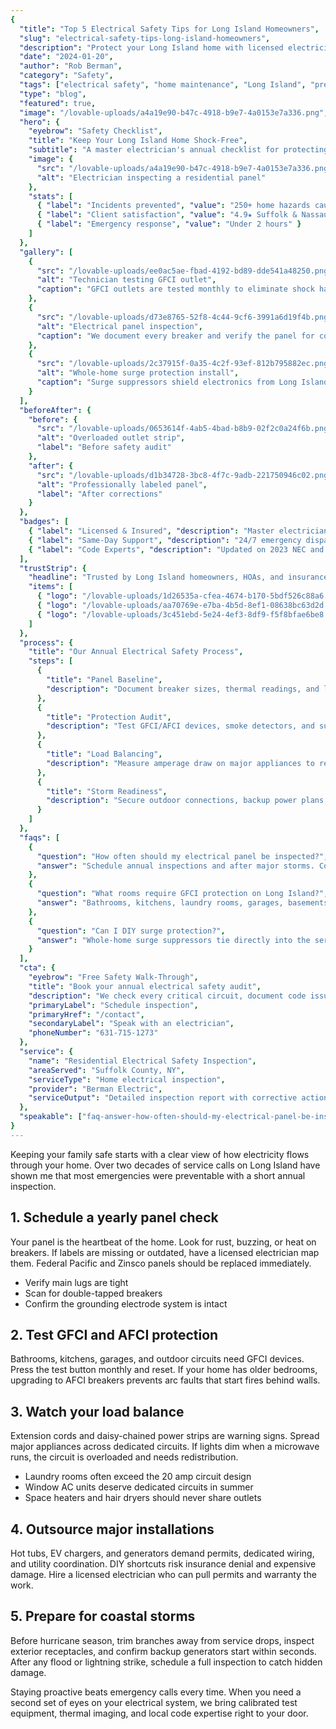 ```yaml
---
{
  "title": "Top 5 Electrical Safety Tips for Long Island Homeowners",
  "slug": "electrical-safety-tips-long-island-homeowners",
  "description": "Protect your Long Island home with licensed electrician advice on inspections, GFCI outlets, circuit loads, and storm readiness.",
  "date": "2024-01-20",
  "author": "Rob Berman",
  "category": "Safety",
  "tags": ["electrical safety", "home maintenance", "Long Island", "prevention"],
  "type": "blog",
  "featured": true,
  "image": "/lovable-uploads/a4a19e90-b47c-4918-b9e7-4a0153e7a336.png",
  "hero": {
    "eyebrow": "Safety Checklist",
    "title": "Keep Your Long Island Home Shock-Free",
    "subtitle": "A master electrician's annual checklist for protecting your family and safeguarding your investment.",
    "image": {
      "src": "/lovable-uploads/a4a19e90-b47c-4918-b9e7-4a0153e7a336.png",
      "alt": "Electrician inspecting a residential panel"
    },
    "stats": [
      { "label": "Incidents prevented", "value": "250+ home hazards caught" },
      { "label": "Client satisfaction", "value": "4.9★ Suffolk & Nassau" },
      { "label": "Emergency response", "value": "Under 2 hours" }
    ]
  },
  "gallery": [
    {
      "src": "/lovable-uploads/ee0ac5ae-fbad-4192-bd89-dde541a48250.png",
      "alt": "Technician testing GFCI outlet",
      "caption": "GFCI outlets are tested monthly to eliminate shock hazards in wet areas."
    },
    {
      "src": "/lovable-uploads/d73e8765-52f8-4c44-9cf6-3991a6d19f4b.png",
      "alt": "Electrical panel inspection",
      "caption": "We document every breaker and verify the panel for corrosion or outdated hardware."
    },
    {
      "src": "/lovable-uploads/2c37915f-0a35-4c2f-93ef-812b795882ec.png",
      "alt": "Whole-home surge protection install",
      "caption": "Surge suppressors shield electronics from Long Island storm surges."
    }
  ],
  "beforeAfter": {
    "before": {
      "src": "/lovable-uploads/0653614f-4ab5-4bad-b8b9-02f2c0a24f6b.png",
      "alt": "Overloaded outlet strip",
      "label": "Before safety audit"
    },
    "after": {
      "src": "/lovable-uploads/d1b34728-3bc8-4f7c-9adb-221750946c02.png",
      "alt": "Professionally labeled panel",
      "label": "After corrections"
    }
  },
  "badges": [
    { "label": "Licensed & Insured", "description": "Master electrician for Suffolk & Nassau permits." },
    { "label": "Same-Day Support", "description": "24/7 emergency dispatch with stocked service vans." },
    { "label": "Code Experts", "description": "Updated on 2023 NEC and local coastal requirements." }
  ],
  "trustStrip": {
    "headline": "Trusted by Long Island homeowners, HOAs, and insurance adjusters.",
    "items": [
      { "logo": "/lovable-uploads/1d26535a-cfea-4674-b170-5bdf526c88a6.png", "alt": "Berman Electric" },
      { "logo": "/lovable-uploads/aa70769e-e7ba-4b5d-8ef1-08638bc63d2d.png", "alt": "PSEG Long Island" },
      { "logo": "/lovable-uploads/3c451ebd-5e24-4ef3-8df9-f5f8bfae6be8.png", "alt": "Angi Super Service" }
    ]
  },
  "process": {
    "title": "Our Annual Electrical Safety Process",
    "steps": [
      {
        "title": "Panel Baseline",
        "description": "Document breaker sizes, thermal readings, and labeling before work begins."
      },
      {
        "title": "Protection Audit",
        "description": "Test GFCI/AFCI devices, smoke detectors, and surge protection in every zone."
      },
      {
        "title": "Load Balancing",
        "description": "Measure amperage draw on major appliances to recommend circuit redistributions."
      },
      {
        "title": "Storm Readiness",
        "description": "Secure outdoor connections, backup power plans, and emergency contact routing."
      }
    ]
  },
  "faqs": [
    {
      "question": "How often should my electrical panel be inspected?",
      "answer": "Schedule annual inspections and after major storms. Coastal humidity fast-tracks corrosion, so we check torque, thermal readings, and water intrusion once a year."
    },
    {
      "question": "What rooms require GFCI protection on Long Island?",
      "answer": "Bathrooms, kitchens, laundry rooms, garages, basements, and any exterior outlets must be on GFCI protection to meet NEC and Suffolk/Nassau code requirements."
    },
    {
      "question": "Can I DIY surge protection?",
      "answer": "Whole-home surge suppressors tie directly into the service panel and should be installed by a licensed electrician to avoid voided warranties and missed bonding." 
    }
  ],
  "cta": {
    "eyebrow": "Free Safety Walk-Through",
    "title": "Book your annual electrical safety audit",
    "description": "We check every critical circuit, document code issues, and create a personalized maintenance roadmap in under 90 minutes.",
    "primaryLabel": "Schedule inspection",
    "primaryHref": "/contact",
    "secondaryLabel": "Speak with an electrician",
    "phoneNumber": "631-715-1273"
  },
  "service": {
    "name": "Residential Electrical Safety Inspection",
    "areaServed": "Suffolk County, NY",
    "serviceType": "Home electrical inspection",
    "provider": "Berman Electric",
    "serviceOutput": "Detailed inspection report with corrective action plan"
  },
  "speakable": ["faq-answer-how-often-should-my-electrical-panel-be-inspected", "faq-answer-what-rooms-require-gfci-protection-on-long-island"]
}
---
```


Keeping your family safe starts with a clear view of how electricity flows through your home. Over two decades of service calls on Long Island have shown me that most emergencies were preventable with a short annual inspection.

## 1. Schedule a yearly panel check

Your panel is the heartbeat of the home. Look for rust, buzzing, or heat on breakers. If labels are missing or outdated, have a licensed electrician map them. Federal Pacific and Zinsco panels should be replaced immediately.

- Verify main lugs are tight
- Scan for double-tapped breakers
- Confirm the grounding electrode system is intact

## 2. Test GFCI and AFCI protection

Bathrooms, kitchens, garages, and outdoor circuits need GFCI devices. Press the test button monthly and reset. If your home has older bedrooms, upgrading to AFCI breakers prevents arc faults that start fires behind walls.

## 3. Watch your load balance

Extension cords and daisy-chained power strips are warning signs. Spread major appliances across dedicated circuits. If lights dim when a microwave runs, the circuit is overloaded and needs redistribution.

- Laundry rooms often exceed the 20 amp circuit design
- Window AC units deserve dedicated circuits in summer
- Space heaters and hair dryers should never share outlets

## 4. Outsource major installations

Hot tubs, EV chargers, and generators demand permits, dedicated wiring, and utility coordination. DIY shortcuts risk insurance denial and expensive damage. Hire a licensed electrician who can pull permits and warranty the work.

## 5. Prepare for coastal storms

Before hurricane season, trim branches away from service drops, inspect exterior receptacles, and confirm backup generators start within seconds. After any flood or lightning strike, schedule a full inspection to catch hidden damage.

Staying proactive beats emergency calls every time. When you need a second set of eyes on your electrical system, we bring calibrated test equipment, thermal imaging, and local code expertise right to your door.
